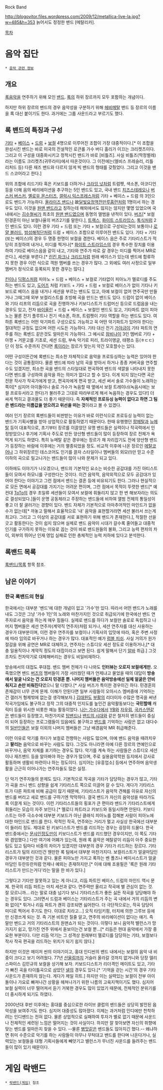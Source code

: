 Rock Band

http://blogovitor.files.wordpress.com/2009/12/metallica-live-la.jpg?w=485&h=353
늙어서도 정정한 밴드 [메탈리카].

[[목차]]
= 음악 집단 =
 * [[음악 관련 정보]]

== 개요 ==
[[록]]음악을 연주하기 위해 모인 [[밴드]]. [[록]]의 하위 장르까지 모두 포함하는 개념이다.

하지만 하위 장르의 밴드의 경우 음악성을 구분하기 위해 [[헤비메탈]] 밴드 등 장르의 이름을 록 대신 붙이기도 한다. 과거에는 그룹 사운드라고 부르기도 했다.

== 록 밴드의 특징과 구성 ==
[[기타]] + [[베이스]] + [[드럼]] + [[보컬]] 4명으로 이루어진 조합이 가장 대중적이다.[* 이 조합을 완성시킨 밴드는 바로 미국의 전설적인 로큰롤 가수 버디 홀리가 이끄는 크리켓츠이다. 그리고 이 구성을 대중화시키고 정착시킨 밴드가 바로 [비틀즈]. 사실 비틀즈(딱정벌레)라는 이름도 크리켓츠(귀뚜라미)에서 따온것이다. 그 이전에는(엘비스 프레슬리, 리틀 리처드 등) 다른 재즈 밴드와 다르지 않게 빅 밴드의 형태를 갖췄었다. 그리고 이것을 밴드 스코어라고 한다.]

위의 조합에 리드기타 혹은 키보드를 더하거나 [[크라잉 넛]]처럼 트럼펫, 색소폰, 아코디언 등을 더해 음의 배리에이션을 추구하는 5인 밴드도 있고, 국내 밴드 [[치즈스테레오]]나 [[버스커 버스커]], [[옐로우 몬스터즈]], [[갤럭시 익스프레스]]처럼 기타 + 베이스 + 드럼 의 3인으로도 밴드가 가능하다. [[올라이즈 밴드]]나 故[[달빛요정역전만루홈런]]처럼 1명이서 하는 경우도 있다. 이것을 [[원맨 밴드]]라고 칭하는데 해외에서도 많지는 않지만 몇명 있었으며 국내에서는 [[김수철]]씨가 최초의 [[원맨 밴드]]였으며 동명의 앨범을 낸적이 있다. [[버즈]][* 보컬민경훈이 아닌 보컬나율의 버즈2기를 말한다.], [[트랙스]], [[화이트 스트라입스]], [[톡식]]처럼 2인 밴드도 있다. 이런 경우 기타 + 드럼 또는 기타 + 보컬으로 구성되는것이 보통이나 [[로얄 블러드]], [[밤섬해적단]]처럼 드럼 + 베이스 조합으로 이루어진 밴드도 있다. 기타 + 기타(또는 베이스)의 경우 두 명중 한명이 보컬을 겸한다. 베이스 음은 주로 기타리스트가 적당히 조정하여 내거나, 미디를 찍거나[* [[화이트 스트라입스]]의 경우 특수한 장치를 이용하여 기타로 베이스음을 같이 내고, 기타와 연주가 따로 갈 경우는 미디를 찍어서 MR로 쓴다.], 세션을 부른다.[* [[린킨 파크]]나 [[크리드]]처럼 원래 베이스가 있는데 밴드에 합류하지 못한 경우 이런 식으로 객원 멤버를 쓰는 경우가 많다. 그 외에도 여러 사정으로 일부 멤버가 정식으로 등록되지 못한 경우는 많다.]

[[킨]]이나 [[딕펑스]]처럼 피아노 + 드럼 + 베이스 + 보컬로 기타없이 피아노가 멜로디를 주도하는 밴드도 있고, [[도어즈]] 처럼 키보드 + 기타 + 드럼 + 보컬로 베이스가 없이 기타나 키보드로 베이스 음을 내거나 세션을 부르는 밴드도 있고, 아예 보컬이 없어 연주곡만 만들거나 그때그때 외부 보컬리스트를 초빙해 곡을 만드는 밴드도 있다. 드럼이 없이 베이스와 기타 리프의 리듬으로 곡을 진행하거나 키보디스트가 드럼머신 등으로 드럼음을 내는 경우도 있고, 전자 [[바이올린]] + 드럼 + 베이스 + 보컬인 밴드도 있고, 기타파트 없이 피아노는 물론 전기 플루트나 전기 색소폰, 하프, 트럼펫이 기타 역할을 하는 밴드도 있다. 여하튼 록밴드는 어떤 악기파트 구성으로도 가능하고 꼭 어떤 악기파트가 있어야 한다는 절대적인 규정도 없으며 어떤 시도든 가능하다. 기타 대신 전기 [[가야금]]이 기타 파트의 연주를 하는 록밴드 같은것도 얼마든지 가능하다. 그 예시로 [[잠비나이]] 3인 멤버로 기타 + 아쟁 + 거문고를 기초로, 세션 드럼, 부속 악기로 피리, 트라이앵글, 태평소 등(ㅎㄷㄷ) 단 이 정도 수준까지 간다면 [[록]]이라는 장르가 맞는지 약간 모호할수는 있다.

어떤 구성이든간에 록밴드는 최소한 자체적으로 음악을 프로듀싱하는 능력은 있어야 한다는 것이 공통점이다. 물론 밴드에 따라 남의 곡을 받아서 하거나 종종 커버곡을 연주할 수도 있겠지만, 최소한 곡을 밴드의 스타일대로 편곡하여 밴드의 색깔을 나타내지 못한다면 밴드를 구성하여 음악을 하는 의미가 없다고 할 수 있다. 이게 되지 않는다면 곡은 전문 작사가 작곡가에게 받고, 편곡자에게 편곡 받고, 세션 써서 솔로 가수들이 노래하는 쪽이[* 심지어 아이돌이나 솔로 가수가 녹음할 때 옆에서 보컬 트레이너(녹음시에는 보컬 프로듀서라고 한다)가 불러주고 그대로 따라부르게 해서 녹음하는 경우도 있다!] 더 싸게 먹히고 결과물도 더 좋기 때문이다. 즉 '''자체적인 프로듀싱 능력이 없다고 하면 그 팀은 밴드라는 이름값을 얻으려고 위선을 떠는 것'''이라고 볼 수 있겠다.

여러 인기 장르의 록밴드들이 비판받는 이유가 바로 이런식으로 프로듀싱 능력이 없는 밴드가 기획사빨을 받아 상업적으로 활동하였기 때문이다. 한때 유행했던 [[팝메탈]]과 [[뉴메탈]] 등이 대표적으로, 초기부터 장르를 이끌었던 유명 밴드들은 실력이나 작곡력에서 인정받았으나 후기에 기획사 주도로 만든 양산형 밴드들이 많이 등장하여 장르 전체가 욕먹게 되기도 하였다. 특히 뉴메탈 같은 경우에는 장르가 채 자리잡기도 전에 양산형 밴드가 등장하는 바람에 이후에는 거의 멸종되었을 정도. 비교적 이후에 나온 장르인 [[메탈코어]]나 그 하위장르인 데스코어도 인기를 끌자 스타일이나 멤버들의 외모(!)만 믿고 수준 이하의 곡으로 밀고나가는 밴드들이 많이 나와 문제가 되고 있다.

이하에도 이야기가 나오겠으나, 밴드의 기본적인 요소는 비슷한 공감대를 가진 아티스트들이 모여서 하모니를 구성한다는 것이다. 이건 음악적, 음악외적으로 모두 공감대가 있어야 한다는 이야기고 그런 점에서 밴드는 결혼 등에 비유되기도 한다. 그러나 현실적으로 모든 면에서 공감대를 가지기는 어려운 편이며, 그런 점에서 목적이 뚜렷한 밴드[* 예컨대 [[ToTo]]의 경우 초일류 세션들이 모여서 보컬에 휘둘리지 않고 한 번 해보자라는 의도로 결성되었다.]들이 운명 공동체라고 주장하는 밴드들에 비하여 앨범 전체의 통일성이 좋고 더 잘 굴러가는 경향이 있다. 밴드 자체가 기본적으로 아마추어적인 마인드가 없을 수가 없는데[* 까놓고 말해서 효율적으로 '내' 음악을 표현할거라면 세션 불러서 쓰는게 최고다. 그리고 그 이상의 공감대를 서로 표현하기 위해 밴드가 존재한다.], 적절한 선을 긋고 활동한다는 것이 쉽지 않으며 실제로 밴드 음악이 시대가 갈수록 줄어들고 대중적 인기를 구가하지 못하는 이유로 꼽는 것이 바로 밴드원들의 불화, 그리고 능력 편차의 차이, 외부의 뛰어난 인재 영입 실패로 인한 총체적인 능력 저하에 있다고 분석한다.

== 록밴드 목록 ==
[[록밴드/목록]] 항목 참조.

== 남은 이야기 ==
=== 한국 록밴드의 현실 ===
한국에서는 대부분 '밴드'에 대한 개념이 없고 '가수'만 있다. 따라서 어떤 밴드가 노래를 내도 그것은 그냥 '가수 1인'의 노래와 마찬가지인 것으로 취급되기에 한국에선 밴드 연주자로서 음악을 하는게 매우 힘들다. 실제로 밴드를 하다가 보컬만 솔로로 독립하고 나머지 멤버들은 세션 연주자(계약직 연주자)처럼 되거나, 세션 연주자를 대신 사용하는 경우가 대부분이며, 이런 경우 연주자를 보컬이나 기획사의 입맛에 따라, 혹은 주변 사정에 따라 임의로 바꾸거나 하는 경우가 많다. 대표적인 예가 [[럼블 피쉬]]. 사실 거의가 원가 절감을 위해 공연은 MR로 대체하고, 연주자는 스튜디오 세션 정도로 이용하거나,[* 대충 일용직이나 계약직 정도의 대접이라고 보면 된다. 쉽게 말해서 단기 [[알바]] 취급.] 그것조차도 전자악기로 대체해버리는 경우도 비일비재하다.

방송에서의 대접도 푸대접. 밴드 멤버 전체가 다 나와도 '''인터뷰는 오로지 보컬에게만.''' 오죽했으면 밴드 [[버즈]]의 멤버들이 가장 서러웠던 때가 언제냐고 물었을 때의 대답이 '''방송에서 얼굴 나오는 건 오로지 민경훈 뿐. 나머지 멤버들은 음악방송에선 일체 얼굴은 안비춰지고 손만 비춰진다'''였으니 말 다했다.[* 사실 버즈가 특이한 경우이긴 하다. 민경훈의 존재감이 너무 큰게 문제. 이해가 안된다면 일부 사람들이 오아시스 멤버중에 기억하는건 갤러거 형제밖에 없는걸 생각해보자.] [[김태원]]도 [[부활]]의 리더이자 수많은 명곡을 써낸 작곡가임에도 불구하고 정작 그의 대중적 인지도를 높인건 음악활동보다는 '''국민할매''' 캐릭터 등을 위시한 비롯한 예능 활동이었다. [[나는 가수다]]에서 [[YB]]와 [[자우림]], [[국카스텐]]같은 밴드들이 등장했고, 마찬가지로 [[탑밴드]]나 [[밴드의 시대]]와 같은 철저히 밴드들이 중심이 되어 등장하는 프로그램들이 있음에도 불구하고 [[밴드]]를 기억하는 사람은 없고 대다수의 [[일반인]]들은 보컬 이외의 나머지 멤버들은 그냥 배경음악 MR 취급해준다.

이런 이유로 악기를 하다가 보컬로 전향하는 사람도 많으며, 아예 밴드 음악을 때려치우고 '''팔리는''' 음악으로 바꾸는 사람도 많다. 그것도 아니라면 아예 다른 장르의 연예인으로 바꾸거나, 음악 자체를 포기하는 경우도 많다. 악기를 계속 하는 사람들은 스튜디오 세션이나 재즈밴드 등을 알아봐야 하는 경우가 많으며, 주로 실용음악학원 등지에서 강사로 활동하며 생활비 마련이나 하는 정도이다. 심지어는 [유흥업소] 등에서 연주하며 음악생활을 근근히 이어나가는 연주자들도 많은 실정. 

단 악기 연주자들의 문제도 있다. 기본적으로 작곡을 기타가 담당하는 경우가 많고, 기타가 곡을 쓰니 밴드 성향을 쉽게 기타리스트 쪽으로 이끌어 갈 수 있다. 게다가 기타리스트가 다른 파트에 비해 공급이 많기 때문에, 기타리스트가 음악적 견해를 이유로 자신의 밴드를 버리고 새로 밴드를 구하기엔 막막하다. 결국 밴드가 자신의 음악성을 따라가도록 이끌게 되는 것이다. 이런 기타리스트들의 횡포가 큰 편이라 밴드가 기타리스트에게 휘둘리는 모습이 자주 보인다.[* 멜로디 파트라고 키보드와 동일시하면 안된다. 키보디스트는 아주 극소수에 대부분 키보드가 아닌 클래식 피아노를 접해본 사람이 피아노에 대한 마인드로 밴드를 한다. 락적인 작곡, 연주와는 거리가 멀고 사실상 한국에선 대부분이 들러리 정도. 제대로 된 키보디스트가 밴드를 리드하는 경우는 굉장히 드물다. 한국 밴드중에서는 [[문샤인]]정도만이 키보디스트가 밴드를 리드했던 경우이지만, 이 쪽도 기타와 겸업했다.] 다만 여기에 어폐가 있는데, 원래 록 음악은 메탈같이 리듬이 아주 중요한 팀도 있고 팀마다 비중의 차이가 있겠지만 대부분의 경우 기타가 리드하는 장르다. 기타리스트가 팀의 리더인건 웬만한 록 팀에서 대부분 마찬가지다. 보컬리스트가 얼굴마담인 경우가 대부분인 것과 같다. 물론 피아노만 가지고 록하는 벤 폴즈나 베이시스트가 얼굴마담인 듀란듀란처럼 언제나 예외는 존재하지만.[* 이에 대해 조용필은 '록은 원래 기타리스트가 만드는거다'라는 말을 한 바가 있다.]

그렇다고 기타만 잘못하고 있는 게 아니고, 리듬 파트인 베이스, 드럼의 마인드 역시 문제. 한국의 리듬 파트는 마치 세션과 같다. 연주력만 올리고 작곡에 별 관심이 없는 것. 잘 모르니까... 라는 말로 대충 넘기다 보니 기타리스트가 좋든 싫든 작곡을 담당해야 하는 경우도 있다. 그러면서 드럼과 베이스는 기타리스트가 주는 곡 내에서 거의 리듬의 변화 없이[* 튀거나 리듬 파트가 괜히 강조되면 싫어한다. 더 극단적으로는, 작곡 담당이 미디로 찍어서 주기도 한다. 이대로 치라고...] 오직 타임키핑, 터치에 의한 그루브 등에만 신경쓰게 되는 것. 즉 기본 비트만 칠줄 알고, 연주의 바리에이션이 없다는 얘기. 즉 말만 밴드고 거의 기타리스트의 원맨쇼가 되는 것이다. 이렇다 보니 음악적 밸런스가 망가지기 쉽고, 망가진 연주 위에서 돋보이는건 보컬 뿐...[* 리듬은 현대 음악에서 가장 중요한 부분이다. 다만 리듬 악기는 그 성격상 원래부터 멜로디를 담당하는 기타, 보컬보다 작사 작곡 편곡을 리드하는 위치가 되기 쉽지 않다.]

하지만 이것은 메이저 씬의 이야기이고, 홍대 인디씬의 밴드 내에서는 보컬의 음악 내 비중이 크다고 보기 어려웠다. 77년 [[산울림]]까지 거슬러 올라갈 것까지 없거니와 당장 델리 스파이스 김민규의 보컬을 상기해 보자. 키보드디스트가 리더격인 메이트도 있고, 기타가 빠진 곡을 타이틀곡으로 삼았던 [[넬]]의 경우도 있다.[* '기억을 걷는 시간'의 경우 기타 사운드가 존재하지 않는다. 게다가 제일 히트.] 하지만 이는 실력있는 보컬이 전부 아이돌이나 가요로 빠져나간 상황을 헤쳐나가기 위한 나름의 고육지책이기도 했다. 심지어 보컬 실력이 너무 떨어져서 듣기 거북한 경우도 많이 있었기 때문에, 전체적인 분위기를 더 중시하게 되기도 하였다.

2000년대 후반 이후에는 홍대를 중심으로한 라이브 클럽의 밴드들은 상당히 발전된 음악성을 보여주기도 한다. 심지어 대중성도 많아졌다. 이제는 과거처럼 인디에만 천착하려는 인디밴드는 전혀 없다.  물론 상업적으로 실패하여 투자가 별로 없기 때문에 사운드나 전체적인 세련된 느낌은 떨어지는 것이 사실이다. 하지만 잘 찾아보면 자신의 취향에 맞는 밴드를 얼마든지 찾을 수 있다. --물론 [[병맛]]같은 밴드들도 많아지긴 했다.-- 왜냐하면 취미 수준으로 악기를 하는 사람들이 아무나 무턱대고 밴드를 한다며 나온다거나, 실력있는 보컬들을 대형 기획사들에게 빼앗기고 밸런스가 무너진 사운드를 들려주는 밴드들이 많이 있기 때문이다.

= 게임 락밴드 =
 * [[락밴드(게임)]] 참조
